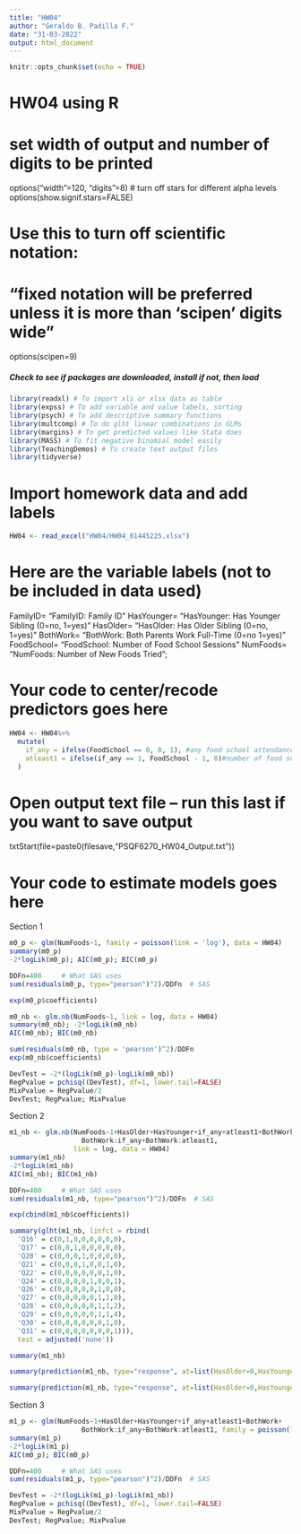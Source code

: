 ```yaml
---
title: "HW04"
author: "Geraldo B. Padilla F."
date: "31-03-2022"
output: html_document
---
```


```r
knitr::opts_chunk$set(echo = TRUE)
```

# HW04 using R

# set width of output and number of digits to be printed
options("width"=120, "digits"=8)
# turn off stars for different alpha levels
options(show.signif.stars=FALSE)

# Use this to turn off scientific notation: 
# "fixed notation will be preferred unless it is more than 'scipen' digits wide"
options(scipen=9)

#####  Check to see if packages are downloaded, install if not, then load  #####

```r
library(readxl) # To import xls or xlsx data as table
library(expss) # To add variable and value labels, sorting
library(psych) # To add descriptive summary functions
library(multcomp) # To do glht linear combinations in GLMs
library(margins) # To get predicted values like Stata does
library(MASS) # To fit negative binomial model easily
library(TeachingDemos) # To create text output files
library(tidyverse)
```

# Import homework data and add labels
```r
HW04 <- read_excel("HW04/HW04_01445225.xlsx")
```

# Here are the variable labels (not to be included in data used)
FamilyID=   "FamilyID: Family ID"
HasYounger= "HasYounger: Has Younger Sibling (0=no, 1=yes)"
HasOlder=   "HasOlder: Has Older Sibling (0=no, 1=yes)"
BothWork=   "BothWork: Both Parents Work Full-Time (0=no 1=yes)"
FoodSchool= "FoodSchool: Number of Food School Sessions"
NumFoods=   "NumFoods: Number of New Foods Tried";

# Your code to center/recode predictors goes here

```r
HW04 <- HW04%>%
  mutate(
    if_any = ifelse(FoodSchool == 0, 0, 1), #any food school attendance
    atleast1 = ifelse(if_any == 1, FoodSchool - 1, 0)#number of food school sessions attended past one
  )
```

# Open output text file -- run this last if you want to save output
txtStart(file=paste0(filesave,"PSQF6270_HW04_Output.txt"))

# Your code to estimate models goes here

Section 1

```r
m0_p <- glm(NumFoods~1, family = poisson(link = 'log'), data = HW04)
summary(m0_p)
-2*logLik(m0_p); AIC(m0_p); BIC(m0_p)

DDFn=400     # What SAS uses
sum(residuals(m0_p, type="pearson")^2)/DDFn  # SAS

exp(m0_p$coefficients)

m0_nb <- glm.nb(NumFoods~1, link = log, data = HW04)
summary(m0_nb); -2*logLik(m0_nb)
AIC(m0_nb); BIC(m0_nb)

sum(residuals(m0_nb, type = 'pearson')^2)/DDFn
exp(m0_nb$coefficients)

DevTest = -2*(logLik(m0_p)-logLik(m0_nb))
RegPvalue = pchisq((DevTest), df=1, lower.tail=FALSE)
MixPvalue = RegPvalue/2
DevTest; RegPvalue; MixPvalue
```

Section 2

```r
m1_nb <- glm.nb(NumFoods~1+HasOlder+HasYounger+if_any+atleast1+BothWork+
                  BothWork:if_any+BothWork:atleast1,
                link = log, data = HW04)
summary(m1_nb)
-2*logLik(m1_nb)
AIC(m1_nb); BIC(m1_nb)

DDFn=400     # What SAS uses
sum(residuals(m1_nb, type="pearson")^2)/DDFn  # SAS

exp(cbind(m1_nb$coefficients))

summary(glht(m1_nb, linfct = rbind(
  'Q16' = c(0,1,0,0,0,0,0,0),
  'Q17' = c(0,0,1,0,0,0,0,0),
  'Q20' = c(0,0,0,1,0,0,0,0),
  'Q21' = c(0,0,0,1,0,0,1,0),
  'Q22' = c(0,0,0,0,0,0,1,0),
  'Q24' = c(0,0,0,0,1,0,0,1),
  'Q26' = c(0,0,0,0,0,1,0,0),
  'Q27' = c(0,0,0,0,0,1,1,0),
  'Q28' = c(0,0,0,0,0,1,1,2),
  'Q29' = c(0,0,0,0,0,1,1,4),
  'Q30' = c(0,0,0,0,0,0,1,0),
  'Q31' = c(0,0,0,0,0,0,0,1))),
  test = adjusted('none'))

summary(m1_nb)

summary(prediction(m1_nb, type="response", at=list(HasOlder=0,HasYounger=0,if_any=0,atleast1=0,BothWork=1)))$Prediction

summary(prediction(m1_nb, type="response", at=list(HasOlder=0,HasYounger=0,if_any=1,atleast1=c(0,2,4),BothWork=c(0,1))))
```

Section 3

```r
m1_p <- glm(NumFoods~1+HasOlder+HasYounger+if_any+atleast1+BothWork+
                  BothWork:if_any+BothWork:atleast1, family = poisson(link = 'log'), data = HW04)
summary(m1_p)
-2*logLik(m1_p)
AIC(m0_p); BIC(m0_p)

DDFn=400     # What SAS uses
sum(residuals(m1_p, type="pearson")^2)/DDFn  # SAS

DevTest = -2*(logLik(m1_p)-logLik(m1_nb))
RegPvalue = pchisq((DevTest), df=1, lower.tail=FALSE)
MixPvalue = RegPvalue/2
DevTest; RegPvalue; MixPvalue
```